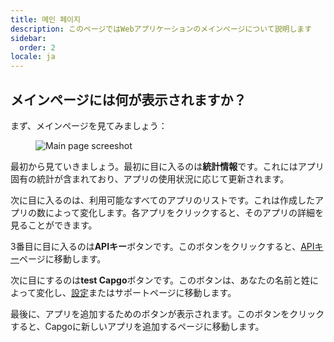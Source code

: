 ```yaml
---
title: 메인 페이지
description: このページではWebアプリケーションのメインページについて説明します
sidebar:
  order: 2
locale: ja
---
```


## メインページには何が表示されますか？

まず、メインページを見てみましょう：
<figure><img src="/main-page.webp" alt="Main page screeshot" /><figcaption></figcaption></figure>

最初から見ていきましょう。最初に目に入るのは**統計情報**です。これにはアプリ固有の統計が含まれており、アプリの使用状況に応じて更新されます。

次に目に入るのは、利用可能なすべてのアプリのリストです。これは作成したアプリの数によって変化します。各アプリをクリックすると、そのアプリの詳細を見ることができます。

3番目に目に入るのは**APIキー**ボタンです。このボタンをクリックすると、[APIキー](/docs/webapp/api-keys/)ページに移動します。

次に目にするのは**test Capgo**ボタンです。このボタンは、あなたの名前と姓によって変化し、[設定](/docs/webapp/settings/)またはサポートページに移動します。

最後に、アプリを追加するためのボタンが表示されます。このボタンをクリックすると、Capgoに新しいアプリを追加するページに移動します。